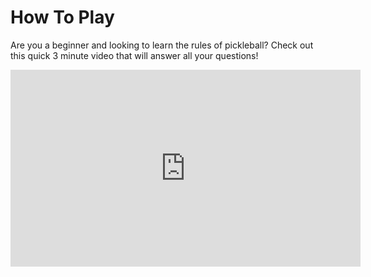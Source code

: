 # How To Play

Are you a beginner and looking to learn the rules of pickleball? Check out this quick 3 minute video that will answer all your questions!


<iframe width="560" height="315" src="https://www.youtube.com/embed/3wplf92Mpz0?si=osn6WZXzCZbeq5GH&amp;start=2" title="YouTube video player" frameborder="0" allow="accelerometer; autoplay; clipboard-write; encrypted-media; gyroscope; picture-in-picture; web-share" allowfullscreen></iframe>